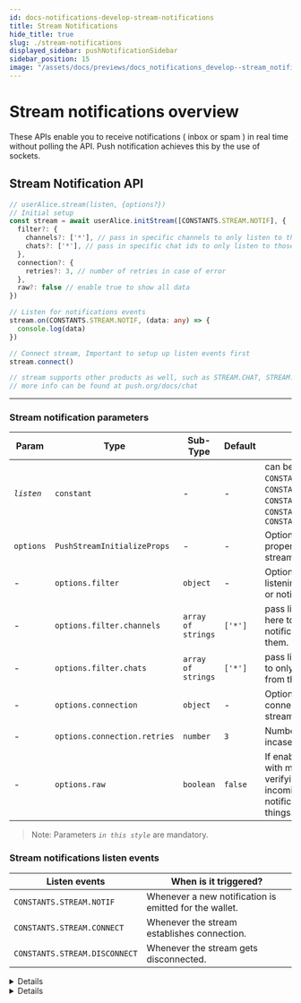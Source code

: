 ```yaml
---
id: docs-notifications-develop-stream-notifications
title: Stream Notifications
hide_title: true
slug: ./stream-notifications
displayed_sidebar: pushNotificationSidebar
sidebar_position: 15
image: "/assets/docs/previews/docs_notifications_develop--stream_notifications.png"
---
```


# Stream notifications overview

These APIs enable you to receive notifications ( inbox or spam ) in real time without polling the API. Push notification achieves this by the use of sockets.

<head>
  <title>{"Stream Notifications | Push Notifications | Push Documentation"}
  </title>
</head>


## Stream Notification API

<Tabs className="codetabs" groupId="code-examples">
  <TabItem value="js" attributes={{className: "codetab js"}} default>

```typescript
// userAlice.stream(listen, {options?})
// Initial setup
const stream = await userAlice.initStream([CONSTANTS.STREAM.NOTIF], {
  filter?: {
    channels?: ['*'], // pass in specific channels to only listen to those
    chats?: ['*'], // pass in specific chat ids to only listen to those
  },
  connection?: {
    retries?: 3, // number of retries in case of error
  },
  raw?: false // enable true to show all data
})

// Listen for notifications events
stream.on(CONSTANTS.STREAM.NOTIF, (data: any) => {
  console.log(data)
})

// Connect stream, Important to setup up listen events first
stream.connect()

// stream supports other products as well, such as STREAM.CHAT, STREAM.CHAT_OPS
// more info can be found at push.org/docs/chat
```

  </TabItem>
</Tabs>

---

### Stream notification parameters
| Param      | Type                         | Sub-Type                               | Default       | Remarks                                                                                 |
| ---------- | ---------------------------- | -------------------------------------- | ------------- | --------------------------------------------------------------------------------------- |
| _`listen`_ | `constant`                   | -                                      | -             | can be `CONSTANTS.STREAM.CHAT`, `CONSTANTS.STREAM.CHAT_OPS`, `CONSTANTS.STREAM.NOTIF`, `CONSTANTS.STREAM.CONNECT`, `CONSTANTS.STREAM.DISCONNECT` |
| `options`  | `PushStreamInitializeProps`  | -                                      | -             | Optional configuration properties for initializing the stream.                          |
| -          | `options.filter`             | `object`                               | -             | Option to configure to enable listening to only certain chats or notifications.         |
| -          | `options.filter.channels`    | `array of strings`                     | `['*']`       | pass list of **channels** over here to only listen to notifications coming from them.   |
| -          | `options.filter.chats`       | `array of strings`                     | `['*']`       | pass list of **chatids** over here to only listen to chats coming from them.            |
| -          | `options.connection`         | `object`                               | -             | Option to configure the connection settings of the stream                               |
| -          | `options.connection.retries` | `number`                               | `3`           | Number of automatic retries incase of error                                             |
| -          | `options.raw`                | `boolean`                              | `false`       | If enabled, will also respond with meta data useful in verifying the integrity of incoming chats or notifications among other things. |

> Note: Parameters _`in this style`_ are mandatory.

### Stream notifications listen events

| Listen events                 | When is it triggered?                                                          |
| ----------------------------- | ------------------------------------------------------------------------------ |
| `CONSTANTS.STREAM.NOTIF`      | Whenever a new notification is emitted for the wallet.                         |
| `CONSTANTS.STREAM.CONNECT`    | Whenever the stream establishes connection.                                    |
| `CONSTANTS.STREAM.DISCONNECT` | Whenever the stream gets disconnected.                                         |

<Details summary="Expected response (CONSTANTS.STREAM.NOTIF - Notification inbox stream)">

```typescript
{
  "event": "notification.inbox",
  "origin": "other",
  "timestamp": "2023-10-06T01:55:51.000Z",
  "from": "0xfFA1aF9E558B68bBC09ad74058331c100C135280",
  "to": [
    "eip155:0xffa1af9e558b68bbc09ad74058331c100c135280"
  ],
  "notifID": "1676",
  "channel": {
    "name": "Testing Sepolia",
    "icon": "https://gateway.ipfs.io/ipfs/bafybeifu3tisz7cntfnoolwe6tthi554b2cdl46jzcr5amo6swucyautzq/QmYZZnnEuTnzjkhhnRZWaHgYTeHsohLZEme9LomWRYQAZ5",
    "url": "https://dev.push.org/"
  },
  "meta": {
    "type": "NOTIFICATION.BROADCAST"
  },
  "message": {
    "notification": {
      "title": "Testing Sepolia - notification TITLE:",
      "body": "notification BODY"
    },
    "payload": {
      "title": "payload title",
      "body": "sample msg body",
      "cta": "",
      "embed": "",
      "meta": {
          "domain": "push.org"
      }
    }
  },
  "config": {
    "expiry": null,
    "silent": false,
    "hidden": false
  },
  "source": "ETH_TEST_SEPOLIA",
  "raw": {
    "verificationProof": "eip712v2:0xf2b50f07c7cdae4a493860554301dc017dd6f819f92db3aba534dffde210bfaa0f545818e919c42c3bb51181339af33ad83e3bc691ada7fcccdcbc7fb3b3abd91b::uid::feaa2d31-85ec-47d2-b38c-6f797f637de7"
  }
}
```

</Details>

<Details summary="Expected response (CONSTANTS.STREAM.NOTIF - Notification spam stream)">

```typescript
{
  "event": "notification.spam",
  "origin": "other",
  "timestamp": "2023-10-06T01:55:51.000Z",
  "from": "0xfFA1aF9E558B68bBC09ad74058331c100C135280",
  "to": [
    "eip155:0x1f1a304af17f22cac91eeca5f31a0f814d752377"
  ],
  "notifID": "1677",
  "channel": {
    "name": "Testing Sepolia",
    "icon": "https://gateway.ipfs.io/ipfs/bafybeifu3tisz7cntfnoolwe6tthi554b2cdl46jzcr5amo6swucyautzq/QmYZZnnEuTnzjkhhnRZWaHgYTeHsohLZEme9LomWRYQAZ5",
    "url": "https://dev.push.org/"
  },
  "meta": {
    "type": "NOTIFICATION.TARGETED"
  },
  "message": {
    "notification": {
      "title": "Testing Sepolia - notification TITLE:",
      "body": "notification BODY"
    },
    "payload": {
      "title": "payload title",
      "body": "sample msg body",
      "cta": "",
      "embed": "",
      "meta": {
          "domain": "push.org"
      }
    }
  },
  "config": {
    "expiry": null,
    "silent": false,
    "hidden": false
  },
  "source": "ETH_TEST_SEPOLIA",
  "raw": {
    "verificationProof": "eip712v2:0x6b903f16d0ce87483643e1502e7416203cb7ecef0e947a497f0fb6fbe1c43c3511f2f602b757ab02c1be7daa07f3872ee14e4d05134f1ecb3d11fe58324422c01c::uid::6c0fad10-d1eb-4779-84d3-3a96bd96263f"
  }
}
```

</Details>
